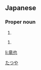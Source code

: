 ==Japanese==
{{ja-kanjitab|竜|也}}

===Proper noun===
{{ja-pos|proper|たつや}}

# {{given name|male|lang=ja}}

{{ja-pos|proper|りゅうや}}

# {{given name|male|lang=ja}}

[[Category:Japanese male given names|たつや]]

[[li:竜也]]